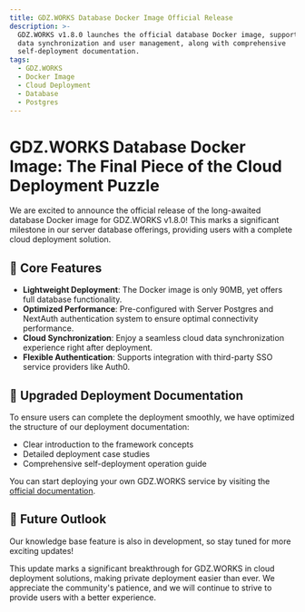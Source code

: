 ```yaml
---
title: GDZ.WORKS Database Docker Image Official Release
description: >-
  GDZ.WORKS v1.8.0 launches the official database Docker image, supporting cloud
  data synchronization and user management, along with comprehensive
  self-deployment documentation.
tags:
  - GDZ.WORKS
  - Docker Image
  - Cloud Deployment
  - Database
  - Postgres
---
```


# GDZ.WORKS Database Docker Image: The Final Piece of the Cloud Deployment Puzzle

We are excited to announce the official release of the long-awaited database Docker image for GDZ.WORKS v1.8.0! This marks a significant milestone in our server database offerings, providing users with a complete cloud deployment solution.

## 🚀 Core Features

- **Lightweight Deployment**: The Docker image is only 90MB, yet offers full database functionality.
- **Optimized Performance**: Pre-configured with Server Postgres and NextAuth authentication system to ensure optimal connectivity performance.
- **Cloud Synchronization**: Enjoy a seamless cloud data synchronization experience right after deployment.
- **Flexible Authentication**: Supports integration with third-party SSO service providers like Auth0.

## 📘 Upgraded Deployment Documentation

To ensure users can complete the deployment smoothly, we have optimized the structure of our deployment documentation:

- Clear introduction to the framework concepts
- Detailed deployment case studies
- Comprehensive self-deployment operation guide

You can start deploying your own GDZ.WORKS service by visiting the [official documentation](https://gdz.works/en/docs/self-hosting/server-database).

## 🔮 Future Outlook

Our knowledge base feature is also in development, so stay tuned for more exciting updates!

This update marks a significant breakthrough for GDZ.WORKS in cloud deployment solutions, making private deployment easier than ever. We appreciate the community's patience, and we will continue to strive to provide users with a better experience.
